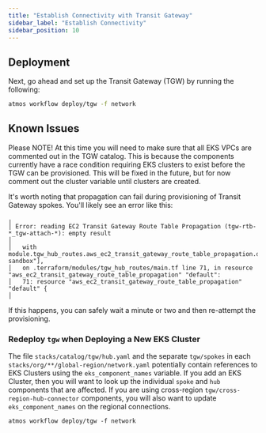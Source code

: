 ```yaml
---
title: "Establish Connectivity with Transit Gateway"
sidebar_label: "Establish Connectivity"
sidebar_position: 10
---
```


## Deployment

Next, go ahead and set up the Transit Gateway (TGW) by running the following:

```bash
atmos workflow deploy/tgw -f network
```

## Known Issues

Please NOTE! At this time you will need to make sure that all EKS VPCs are commented out in the TGW catalog. This is
because the components currently have a race condition requiring EKS clusters to exist before the TGW can be
provisioned. This will be fixed in the future, but for now comment out the cluster variable until clusters are created.

It's worth noting that propagation can fail during provisioning of Transit Gateway spokes. You'll likely see an error
like this:

```console
╷
│ Error: reading EC2 Transit Gateway Route Table Propagation (tgw-rtb-*_tgw-attach-*): empty result
│
│   with module.tgw_hub_routes.aws_ec2_transit_gateway_route_table_propagation.default["plat-sandbox"],
│   on .terraform/modules/tgw_hub_routes/main.tf line 71, in resource "aws_ec2_transit_gateway_route_table_propagation" "default":
│   71: resource "aws_ec2_transit_gateway_route_table_propagation" "default" {
│
```

If this happens, you can safely wait a minute or two and then re-attempt the provisioning.

### Redeploy `tgw` when Deploying a New EKS Cluster

The file `stacks/catalog/tgw/hub.yaml` and the separate `tgw/spokes` in each `stacks/org/**/global-region/network.yaml` potentially contain references to EKS Clusters using the `eks_component_names` variable. If you add an EKS Cluster, then you will want to look up the individual `spoke` and `hub` components that are affected. If you are using cross-region `tgw/cross-region-hub-connector` components, you will also want to update `eks_component_names` on the regional connections.

```shell
atmos workflow deploy/tgw -f network
```
